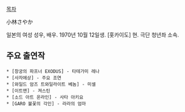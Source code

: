 [[목차]]

小林さやか

일본의 여성 성우, 배우. 1970년 10월 12일생. [홋카이도] 현. 극단 청년좌 소속.

== 주요 출연작 ==
 * [창궁의 파프너 EXODUS] - 타테가미 레나
 * [사자에상] - 주요 조연
 * [와일드 암즈 트와일라이트 베놈] - 미셀
 * [이트맨] - 져스틴
 * [소드 아트 온라인] - 사타 아키요
 * [GARO 불꽃의 각인] - 라라의 엄마
